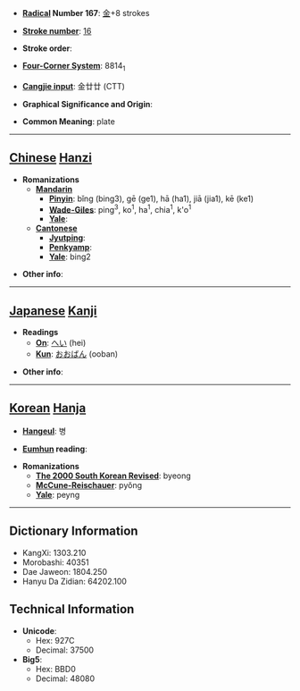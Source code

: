 * '''[[Wiktionary:Chinese radical index| Radical]] Number 167''': [[Wiktionary:Chinese radical index 金|金]]+8 strokes

* '''[[Wiktionary:Chinese total strokes index|Stroke number]]''': [[Wiktionary:Chinese total strokes index 16|16]]

* '''Stroke order''': 

* '''[[Wiktionary:Chinese four corner index|Four-Corner System]]''': 8814<sub>1</sub>

* '''[[Wiktionary:Chinese Cangjie index|Cangjie input]]''': 金廿廿 (CTT)

* '''Graphical Significance and Origin''': 

* '''Common Meaning''': plate

----

== [[Chinese]] [[Hanzi]] ==

* '''Romanizations'''
** '''[[Mandarin]]'''
*** '''[[Pinyin]]''': bǐng (bing3), gē (ge1), hā (ha1), jiā (jia1), kē (ke1)
*** '''[[Wade-Giles]]''': ping<sup>3</sup>, ko<sup>1</sup>, ha<sup>1</sup>, chia<sup>1</sup>, k'o<sup>1</sup>
*** '''[[Yale]]''': 
** '''[[Cantonese]]'''
*** '''[[Jyutping]]''':
*** '''[[Penkyamp]]''': 
*** '''[[Yale]]''': bing2

* '''Other info''': 

----

== [[Japanese]] [[Kanji]] ==

* '''Readings'''
** '''[[On]]''': [[へい]] (hei)
** '''[[Kun]]''': [[おおばん]] (ooban)

* '''Other info''':  

----

== [[Korean]] [[Hanja]] ==

* '''[[Hangeul]]''': 병

* '''[[Eumhun]] reading''': 

* '''Romanizations'''
** '''[[The 2000 South Korean Revised Romanization|The 2000 South Korean Revised]]''': byeong
** '''[[McCune-Reischauer]]''': pyŏng
** '''[[Yale]]''': peyng

----

== Dictionary Information ==

* KangXi: 1303.210
* Morobashi: 40351
* Dae Jaweon: 1804.250
* Hanyu Da Zidian: 64202.100

== Technical Information ==

* '''Unicode''':
** Hex: 927C
** Decimal: 37500
* '''Big5''':
** Hex: BBD0
** Decimal: 48080
